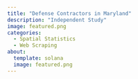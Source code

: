 ```yaml
---
title: "Defense Contractors in Maryland"
description: "Independent Study"
image: featured.png
categories:
  - Spatial Statistics
  - Web Scraping
about:
  template: solana
  image: featured.png
---
```

